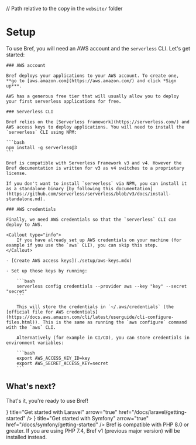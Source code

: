 // Path relative to the copy in the `website/` folder

<NextSeo description="Getting ready to use Bref." />

# Setup

To use Bref, you will need an AWS account and the `serverless` CLI. Let's get started:

<Steps>

    ### AWS account

    Bref deploys your applications to your AWS account. To create one, **go to [aws.amazon.com](https://aws.amazon.com/) and click *Sign up***.

    AWS has a generous free tier that will usually allow you to deploy your first serverless applications for free.

    ### Serverless CLI

    Bref relies on the [Serverless framework](https://serverless.com/) and AWS access keys to deploy applications. You will need to install the `serverless` CLI using NPM:

    ```bash
    npm install -g serverless@3
    ```

    Bref is compatible with Serverless Framework v3 and v4. However the Bref documentation is written for v3 as v4 switches to a proprietary license.

    If you don't want to install `serverless` via NPM, you can install it as a standalone binary [by following this documentation](https://github.com/serverless/serverless/blob/v3/docs/install-standalone.md).

    ### AWS credentials

    Finally, we need AWS credentials so that the `serverless` CLI can deploy to AWS.

    <Callout type="info">
        If you have already set up AWS credentials on your machine (for example if you use the `aws` CLI), you can skip this step.
    </Callout>

    - [Create AWS access keys](./setup/aws-keys.mdx)

    - Set up those keys by running:

        ```bash
        serverless config credentials --provider aws --key "key" --secret "secret"
        ```

        This will store the credentials in `~/.aws/credentials` (the [official file for AWS credentials](https://docs.aws.amazon.com/cli/latest/userguide/cli-configure-files.html)). This is the same as running the `aws configure` command with the `aws` CLI.

        Alternatively (for example in CI/CD), you can store credentials in environment variables:

        ```bash
        export AWS_ACCESS_KEY_ID=key
        export AWS_SECRET_ACCESS_KEY=secret
        ```

</Steps>

## What's next?

That's it, you're ready to use Bref!

<Cards num={2}>
    <Card icon={<LaravelIcon />} title="Get started with Laravel" arrow="true" href="/docs/laravel/getting-started" />
    <Card icon={<SymfonyIcon />} title="Get started with Symfony" arrow="true" href="/docs/symfony/getting-started" />
    <Card title="Get started with any PHP framework" arrow="true" href="/docs/default/getting-started" />
</Cards>

<Callout type="info">
    Bref is compatible with PHP 8.0 or greater.
    If you are using PHP 7.4, Bref v1 (previous major version) will be installed instead.
</Callout>
